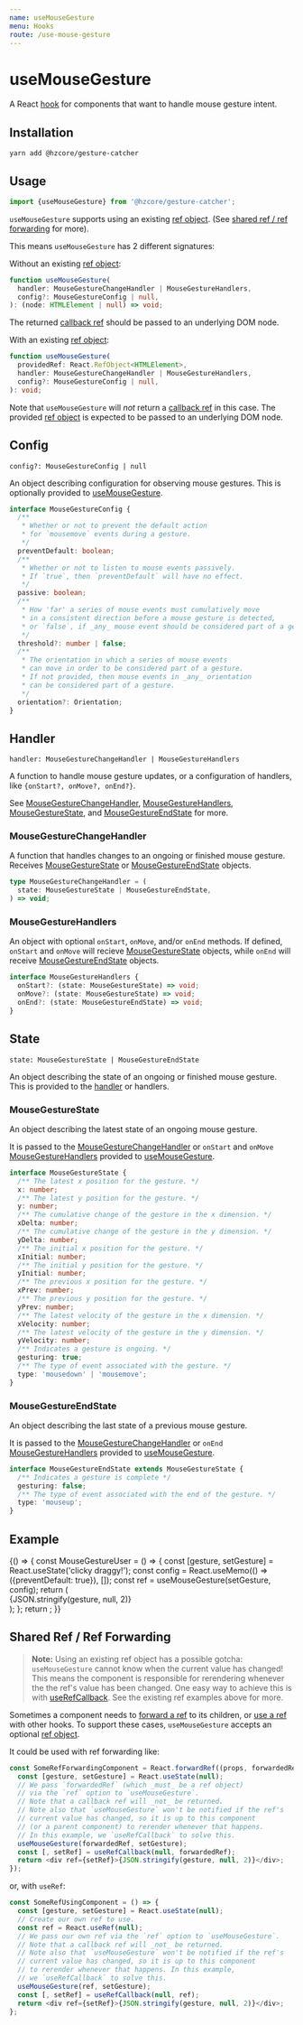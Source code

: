 ```yaml
---
name: useMouseGesture
menu: Hooks
route: /use-mouse-gesture
---
```



# useMouseGesture

A React [hook] for components that want to handle mouse gesture intent.

## Installation

```shell
yarn add @hzcore/gesture-catcher
```

## Usage

```js
import {useMouseGesture} from '@hzcore/gesture-catcher';
```

`useMouseGesture` supports using an existing [ref object].
(See [shared ref / ref forwarding] for more).

This means `useMouseGesture` has 2 different signatures:

Without an existing [ref object]:

```ts
function useMouseGesture(
  handler: MouseGestureChangeHandler | MouseGestureHandlers,
  config?: MouseGestureConfig | null,
): (node: HTMLElement | null) => void;
```

The returned [callback ref] should be passed to an underlying DOM node.

With an existing [ref object]:

```ts
function useMouseGesture(
  providedRef: React.RefObject<HTMLElement>,
  handler: MouseGestureChangeHandler | MouseGestureHandlers,
  config?: MouseGestureConfig | null,
): void;
```

Note that `useMouseGesture` will _not_ return a [callback ref] in this case.
The provided [ref object] is expected to be passed to an underlying DOM node.

## Config

`config?: MouseGestureConfig | null`

An object describing configuration for observing mouse gestures.
This is optionally provided to [useMouseGesture].

```ts
interface MouseGestureConfig {
  /**
   * Whether or not to prevent the default action
   * for `mousemove` events during a gesture.
   */
  preventDefault: boolean;
  /**
   * Whether or not to listen to mouse events passively.
   * If `true`, then `preventDefault` will have no effect.
   */
  passive: boolean;
  /**
   * How 'far' a series of mouse events must cumulatively move
   * in a consistent direction before a mouse gesture is detected,
   * or `false`, if _any_ mouse event should be considered part of a gesture.
   */
  threshold?: number | false;
  /**
   * The orientation in which a series of mouse events
   * can move in order to be considered part of a gesture.
   * If not provided, then mouse events in _any_ orientation
   * can be considered part of a gesture.
   */
  orientation?: Orientation;
}
```

## Handler

`handler: MouseGestureChangeHandler | MouseGestureHandlers`

A function to handle mouse gesture updates, or a configuration of handlers,
like `{onStart?, onMove?, onEnd?}`.

See [MouseGestureChangeHandler], [MouseGestureHandlers],
[MouseGestureState], and [MouseGestureEndState] for more.

### MouseGestureChangeHandler

A function that handles changes to an ongoing or finished mouse gesture.
Receives [MouseGestureState] or [MouseGestureEndState] objects.

```ts
type MouseGestureChangeHandler = (
  state: MouseGestureState | MouseGestureEndState,
) => void;
```

### MouseGestureHandlers

An object with optional `onStart`, `onMove`, and/or `onEnd` methods.
If defined, `onStart` and `onMove` will recieve [MouseGestureState] objects,
while `onEnd` will receive [MouseGestureEndState] objects.

```ts
interface MouseGestureHandlers {
  onStart?: (state: MouseGestureState) => void;
  onMove?: (state: MouseGestureState) => void;
  onEnd?: (state: MouseGestureEndState) => void;
}
```

## State

`state: MouseGestureState | MouseGestureEndState`

An object describing the state of an ongoing or finished mouse gesture.
This is provided to the [handler] or handlers.

### MouseGestureState

An object describing the latest state of an ongoing mouse gesture.

It is passed to the [MouseGestureChangeHandler]
or `onStart` and `onMove` [MouseGestureHandlers] provided to [useMouseGesture].

```ts
interface MouseGestureState {
  /** The latest x position for the gesture. */
  x: number;
  /** The latest y position for the gesture. */
  y: number;
  /** The cumulative change of the gesture in the x dimension. */
  xDelta: number;
  /** The cumulative change of the gesture in the y dimension. */
  yDelta: number;
  /** The initial x position for the gesture. */
  xInitial: number;
  /** The initial y position for the gesture. */
  yInitial: number;
  /** The previous x position for the gesture. */
  xPrev: number;
  /** The previous y position for the gesture. */
  yPrev: number;
  /** The latest velocity of the gesture in the x dimension. */
  xVelocity: number;
  /** The latest velocity of the gesture in the y dimension. */
  yVelocity: number;
  /** Indicates a gesture is ongoing. */
  gesturing: true;
  /** The type of event associated with the gesture. */
  type: 'mousedown' | 'mousemove';
}
```

### MouseGestureEndState

An object describing the last state of a previous mouse gesture.

It is passed to the [MouseGestureChangeHandler]
or `onEnd` [MouseGestureHandlers] provided to [useMouseGesture].

```ts
interface MouseGestureEndState extends MouseGestureState {
  /** Indicates a gesture is complete */
  gesturing: false;
  /** The type of event associated with the end of the gesture. */
  type: 'mouseup';
}
```

## Example

<Playground>
  {() => {
    const MouseGestureUser = () => {
      const [gesture, setGesture] = React.useState('clicky draggy!');
      const config = React.useMemo(() => ({preventDefault: true}), []);
      const ref = useMouseGesture(setGesture, config);
      return (
        <div
          ref={ref}
          style={{
            display: 'flex',
            justifyContent: 'center',
            alignItems: 'center',
            width: '100%',
            height: 250,
            fontSize: '2em',
          }}
        >
          {JSON.stringify(gesture, null, 2)}
        </div>
      );
    };
    return <MouseGestureUser />;
  }}
</Playground>

## Shared Ref / Ref Forwarding

> **Note:** Using an existing ref object has a possible gotcha:
> `useMouseGesture` cannot know when the current value has changed!
> This means the component is responsible for rerendering
> whenever the the ref's value has been changed.
> One easy way to achieve this is with [useRefCallback].
> See the existing ref examples above for more.

Sometimes a component needs to [forward a ref] to its children,
or [use a ref][useref] with other hooks.
To support these cases, `useMouseGesture` accepts an optional [ref object].

It could be used with ref forwarding like:

```js
const SomeRefForwardingComponent = React.forwardRef((props, forwardedRef) => {
  const [gesture, setGesture] = React.useState(null);
  // We pass `forwardedRef` (which _must_ be a ref object)
  // via the `ref` option to `useMouseGesture`.
  // Note that a callback ref will _not_ be returned.
  // Note also that `useMouseGesture` won't be notified if the ref's
  // current value has changed, so it is up to this component
  // (or a parent component) to rerender whenever that happens.
  // In this example, we `useRefCallback` to solve this.
  useMouseGesture(forwardedRef, setGesture);
  const [, setRef] = useRefCallback(null, forwardedRef);
  return <div ref={setRef}>{JSON.stringify(gesture, null, 2)}</div>;
});
```

or, with `useRef`:

```js
const SomeRefUsingComponent = () => {
  const [gesture, setGesture] = React.useState(null);
  // Create our own ref to use.
  const ref = React.useRef(null);
  // We pass our own ref via the `ref` option to `useMouseGesture`.
  // Note that a callback ref will _not_ be returned.
  // Note also that `useMouseGesture` won't be notified if the ref's
  // current value has changed, so it is up to this component
  // to rerender whenever that happens. In this example,
  // we `useRefCallback` to solve this.
  useMouseGesture(ref, setGesture);
  const [, setRef] = useRefCallback(null, ref);
  return <div ref={setRef}>{JSON.stringify(gesture, null, 2)}</div>;
};
```

[hook]: https://reactjs.org/docs/hooks-overview.html
[ref]: https://reactjs.org/docs/refs-and-the-dom.html
[useref]: https://reactjs.org/docs/hooks-reference.html#useref
[ref object]: https://reactjs.org/docs/refs-and-the-dom.html#accessing-refs
[callback ref]: https://reactjs.org/docs/refs-and-the-dom.html#callback-refs
[forward a ref]: https://reactjs.org/docs/forwarding-refs.html
[userefcallback]: /use-ref-callback
[installation]: #installation
[usage]: #usage
[config]: #config
[handler]: #handler
[state]: #state
[example]: #example
[shared ref / ref forwarding]: #shared-ref--ref-forwarding
[usemousegesture]: #usage
[mousegesturechangehandler]: #mousegesturechangehandler
[mousegesturehandlers]: #mousegesturehandlers
[mousegesturestate]: #mousegesturestate
[mousegestureendstate]: #mousegestureendstate
